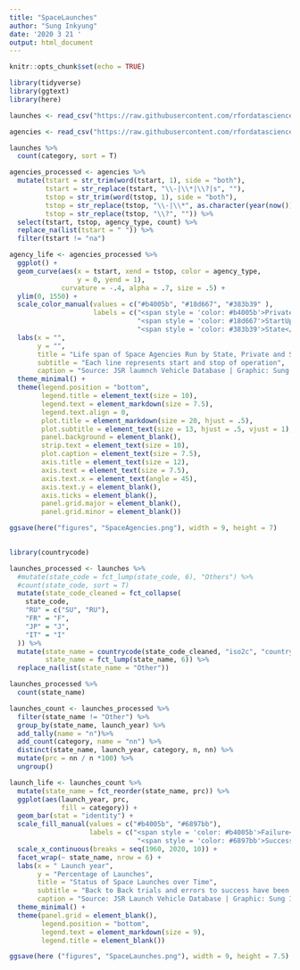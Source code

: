 ```yaml
---
title: "SpaceLaunches"
author: "Sung Inkyung"
date: '2020 3 21 '
output: html_document
---
```


```r
knitr::opts_chunk$set(echo = TRUE)
```

```r
library(tidyverse)
library(ggtext)
library(here)
```


```r
launches <- read_csv("https://raw.githubusercontent.com/rfordatascience/tidytuesday/master/data/2019/2019-01-15/launches.csv")

agencies <- read_csv("https://raw.githubusercontent.com/rfordatascience/tidytuesday/master/data/2019/2019-01-15/agencies.csv")

launches %>% 
  count(category, sort = T)

```

```r
agencies_processed <- agencies %>% 
  mutate(tstart = str_trim(word(tstart, 1), side = "both"),
         tstart = str_replace(tstart, "\\-|\\*|\\?|s", ""),
         tstop = str_trim(word(tstop, 1), side = "both"),
         tstop = str_replace(tstop, "\\-|\\*", as.character(year(now()))),
         tstop = str_replace(tstop, "\\?", "")) %>% 
  select(tstart, tstop, agency_type, count) %>% 
  replace_na(list(tstart = " ")) %>% 
  filter(tstart != "na")
```

                     
```r
agency_life <- agencies_processed %>% 
  ggplot() +
  geom_curve(aes(x = tstart, xend = tstop, color = agency_type,
                 y = 0, yend = 1),
             curvature = -.4, alpha = .7, size = .5) +
  ylim(0, 1550) +
  scale_color_manual(values = c("#b4005b", "#18d667", "#383b39" ),
                     labels = c("<span style = 'color: #b4005b'>Private</span>", 
                                "<span style = 'color: #18d667'>StartUp</span>",
                                "<span style = 'color: #383b39'>State</span>")) +
  labs(x = "",
       y = "",
       title = "Life span of Space Agencies Run by State, Private and Start up",
       subtitle = "Each line represents start and stop of operation",
       caption = "Source: JSR laumnch Vehicle Database | Graphic: Sung Inkyung") +
  theme_minimal() +
  theme(legend.position = "bottom",
        legend.title = element_text(size = 10),
        legend.text = element_markdown(size = 7.5),
        legend.text.align = 0,
        plot.title = element_markdown(size = 20, hjust = .5),
        plot.subtitle = element_text(size = 13, hjust = .5, vjust = 1),
        panel.background = element_blank(),
        strip.text = element_text(size = 10),
        plot.caption = element_text(size = 7.5),
        axis.title = element_text(size = 12),
        axis.text = element_text(size = 7.5),
        axis.text.x = element_text(angle = 45),
        axis.text.y = element_blank(),
        axis.ticks = element_blank(),
        panel.grid.major = element_blank(),
        panel.grid.minor = element_blank())

ggsave(here("figures", "SpaceAgencies.png"), width = 9, height = 7)
  
```


```r
library(countrycode)

launches_processed <- launches %>% 
  #mutate(state_code = fct_lump(state_code, 6), "Others") %>% 
  #count(state_code, sort = T)
  mutate(state_code_cleaned = fct_collapse(
    state_code,
    "RU" = c("SU", "RU"),
    "FR" = "F",
    "JP" = "J",
    "IT" = "I"
  )) %>% 
  mutate(state_name = countrycode(state_code_cleaned, "iso2c", "country.name"),
         state_name = fct_lump(state_name, 6)) %>% 
  replace_na(list(state_name = "Other"))

launches_processed %>% 
  count(state_name)

launches_count <- launches_processed %>% 
  filter(state_name != "Other") %>% 
  group_by(state_name, launch_year) %>% 
  add_tally(name = "n")%>% 
  add_count(category, name = "nn") %>% 
  distinct(state_name, launch_year, category, n, nn) %>% 
  mutate(prc = nn / n *100) %>% 
  ungroup() 

launch_life <- launches_count %>% 
  mutate(state_name = fct_reorder(state_name, prc)) %>% 
  ggplot(aes(launch_year, prc,
             fill = category)) +
  geom_bar(stat = "identity") +
  scale_fill_manual(values = c("#b4005b", "#6897bb"),
                    labels = c("<span style = 'color: #b4005b'>Failure</span>", 
                                "<span style = 'color: #6897bb'>Success</span>")) +
  scale_x_continuous(breaks = seq(1960, 2020, 10)) +
  facet_wrap(~ state_name, nrow = 6) +
  labs(x = " Launch year",
       y = "Percentage of Launches",
       title = "Status of Space Launches over Time",
       subtitle = "Back to Back trials and errors to success have been  building up persistently",
       caption = "Source: JSR Launch Vehicle Database | Graphic: Sung Inkyung") +
  theme_minimal() +
  theme(panel.grid = element_blank(),
        legend.position = "bottom",
        legend.text = element_markdown(size = 9),
        legend.title = element_blank())

ggsave(here ("figures", "SpaceLaunches.png"), width = 9, height = 7.5)

```

